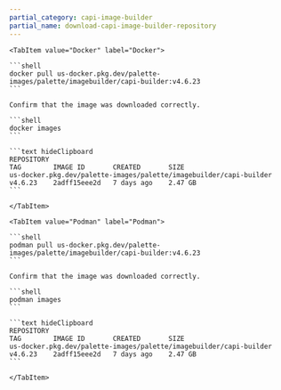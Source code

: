 ```yaml
---
partial_category: capi-image-builder
partial_name: download-capi-image-builder-repository
---
```


<Tabs>

    <TabItem value="Docker" label="Docker">

    ```shell
    docker pull us-docker.pkg.dev/palette-images/palette/imagebuilder/capi-builder:v4.6.23
    ```

    Confirm that the image was downloaded correctly.

    ```shell
    docker images
    ```

    ```text hideClipboard
    REPOSITORY                                                           TAG        IMAGE ID       CREATED       SIZE
    us-docker.pkg.dev/palette-images/palette/imagebuilder/capi-builder   v4.6.23    2adff15eee2d   7 days ago    2.47 GB
    ```

    </TabItem>

    <TabItem value="Podman" label="Podman">

    ```shell
    podman pull us-docker.pkg.dev/palette-images/palette/imagebuilder/capi-builder:v4.6.23
    ```

    Confirm that the image was downloaded correctly.

    ```shell
    podman images
    ```

    ```text hideClipboard
    REPOSITORY                                                           TAG        IMAGE ID       CREATED       SIZE
    us-docker.pkg.dev/palette-images/palette/imagebuilder/capi-builder   v4.6.23    2adff15eee2d   7 days ago    2.47 GB
    ```

    </TabItem>

</Tabs>